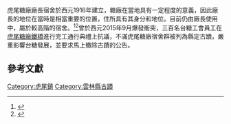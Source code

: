 {{tw monument|name=虎尾糖廠廠長宿舍|formername=|image=File:虎尾糖廠廠長宿舍.JPG|imagename=虎尾糖廠廠長宿舍 西元1916年建立|othername=|formalname=虎尾糖廠廠長宿舍|level=[[雲林縣文化資產#縣定古蹟|縣定古蹟]]|class=[[宅第|宅第]]|time={{flagicon|Empire of Japan}} 日本大正天皇時期(西元1916年)|location={{ROC-TW}}[[雲林縣|雲林縣]][[虎尾鎮|虎尾鎮]]|open=不公開對外參觀|cost=不公開對外參觀|website=}}
虎尾糖廠廠長宿舍於西元1916年建立，糖廠在當地具有一定程度的意義，因此廠長的地位在當時是相當重要的位置，住所具有其身分和地位。目前仍由廠長使用中，屬於較高階的宿舍。<ref>{{Cite web|title=文化部文化資產局--國家文化資產網|url=https://nchdb.boch.gov.tw/assets/overview/monument/20091225000003|accessdate=2021-01-18|work=nchdb.boch.gov.tw|archive-date=2021-02-03|archive-url=https://web.archive.org/web/20210203061508/https://nchdb.boch.gov.tw/assets/overview/monument/20091225000003|dead-url=no}}</ref><ref>{{Cite web|title=不滿虎尾糖廠宿舍列古蹟 員工抗議|url=https://news.pts.org.tw/article/305809|accessdate=2021-01-18|work=公視新聞網 PNN|archive-date=2021-01-21|archive-url=https://web.archive.org/web/20210121195757/https://news.pts.org.tw/article/305809|dead-url=no}}</ref>曾於西元2015年9月爆發衝突，三百名台糖工會員工在[[虎尾鐵橋|虎尾糖廠鐵橋]]進行完工通行典禮上抗議，不滿虎尾糖廠宿舍群被列為縣定古蹟，嚴重影響台糖發展，並要求馬上撤除古蹟的公告。

== 參考文獻 ==
<references />{{雲林縣文化資產}}

[[Category:虎尾鎮|Category:虎尾鎮]]
[[Category:雲林縣古蹟|Category:雲林縣古蹟]]